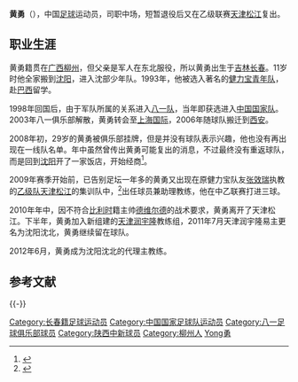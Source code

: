 {{Otheruses|黄勇杀人案|subject=[[足球|足球]]运动员黄勇|other=[[平舆|河南平舆]]发生的连环杀人案件}}
{{Football player infobox
| playername = 黄勇
| fullname = 黄勇
| englishfullname = Huang Yong
| countryofbirth = {{CHN}}
| cityofbirth = [[吉林省|吉林]][[长春|长春]]
| dateofbirth = {{birth date and age|1978|5|26}}
| height = {{height|m=1.70}}
| position = 中场
| currentclub = 退役
| youthyears = 1989-1992年<br/>1993-1998年
| youthclubs = 沈阳部队<br/>[[健力宝青年队|健力宝青年队]]
| years = 1998-2003年<br/>2004-2007年<br/>2009-2010年
| clubs = [[八一足球俱乐部|八一]]<br/>[[陕西浐灞|陕西浐灞]]<br/>[[天津松江|天津松江]]
| manageryears1 = 2009
| managerclubs1 = [[天津松江|天津松江]]（球员兼助理教练）
| manageryears2 = 2010-2012
| managerclubs2 = [[沈阳沈北|沈阳沈北]]（助理教练）
| manageryears3 = 2012
| managerclubs3 = [[沈阳沈北|沈阳沈北]]（代理）
| caps(goals) =
| nationalyears = 1997-2000年
| nationalteam = {{fb|CHN}}
| nationalcaps(goals) = 15 (1)
| medaltemplates = {{MedalCountry|{{CHN}}}}
                   {{MedalCompetition|[[亚运会|亚运会]]}}
                   {{MedalBronze|[[1998年亚洲运动会|曼谷1998年]]|足球}}
|}}
'''黄勇'''（{{bd|1978年|5月26日|||catIdx=Huang黄勇}}），中国[[足球|足球]]运动员，司职中场，短暂退役后又在乙级联赛[[天津松江|天津松江]]复出。

==职业生涯==
黄勇籍贯在[[广西|广西]][[柳州|柳州]]，但父亲是军人在东北服役，所以黄勇出生于[[吉林省|吉林]][[长春|长春]]。11岁时他全家搬到[[沈阳|沈阳]]，进入沈部少年队。1993年，他被选入著名的[[健力宝青年队|健力宝青年队]]，赴[[巴西|巴西]]留学。

1998年回国后，由于军队所属的关系进入[[八一足球俱乐部|八一队]]，当年即获选进入[[中国国家足球队|中国国家队]]。2003年八一俱乐部解散，黄勇转会至[[陕西中新|上海国际]]，2006年随球队搬迁到[[西安|西安]]。

2008年初，29岁的黄勇被俱乐部挂牌，但是并没有球队表示兴趣，他也没有再出现在一线队名单。年中虽然曾传出黄勇可能复出的消息，不过最终没有重返球队，而是回到[[沈阳|沈阳]]开了一家饭店，开始经商<ref>{{cite news|url=http://sports.sohu.com/20090106/n261602927.shtml|title=金左脚黄勇战商场头疼城管 开业遇流氓捣乱|publisher=搜狐体育|date=2009-01-06|accessdate=2009-01-06}}</ref>。

2009年赛季开始前，已告别足坛一年多的黄勇又出现在原健力宝队友[[张效瑞|张效瑞]]执教的[[中国足球乙级联赛|乙级队]][[天津松江|天津松江]]的集训队中，<ref>{{cite news|url=http://sports.enorth.com.cn/system/2009/02/12/003892327.shtml|title=张效瑞：我将不再上场比赛 球队新赛季目标明确|publisher=北方网|date=2009-02-12|accessdate=2009-02-12}}</ref>出任球员兼助理教练，他在中乙联赛打进三球。

2010年年中，因不符合[[比利时|比利时]]籍主帅[[德维尔德|德维尔德]]的战术要求，黄勇离开了天津松江。下半年，黄勇加入新组建的[[天津润宇隆|天津润宇隆]]教练组，2011年7月天津润宇隆易主更名为沈阳沈北，黄勇继续留在球队。

2012年6月，黄勇成为沈阳沈北的代理主教练。

==参考文献==
{{Reflist}}

{{-}}
{{2000年亚洲杯足球赛中国参赛名单}}

{{DEFAULTSORT:Hunag黃勇}}
[[Category:长春籍足球运动员|Category:长春籍足球运动员]]
[[Category:中国国家足球队运动员|Category:中国国家足球队运动员]]
[[Category:八一足球俱乐部球员|Category:八一足球俱乐部球员]]
[[Category:陕西中新球员|Category:陕西中新球员]]
[[Category:柳州人|Category:柳州人]]
[[Category:黄姓|Yong勇]]